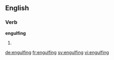 
==English==

===Verb===
'''engulfing'''

# {{present participle of|engulf}}

[[de:engulfing]]
[[fr:engulfing]]
[[sv:engulfing]]
[[vi:engulfing]]
